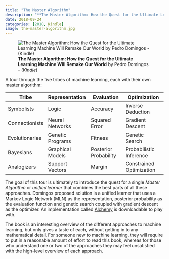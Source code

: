 ```yaml
---
title: "The Master Algorithm"
description: "**The Master Algorithm: How the Quest for the Ultimate Learning Machine Will Remake Our World** by Pedro Domingos - (*Kindle*)"
date: 2018-09-24
categories: [2018, Kindle]
image: the-master-algorithm.jpg
---
```

![**The Master Algorithm: How the Quest for the Ultimate Learning Machine Will Remake Our World** by Pedro Domingos - (*Kindle*)](the-master-algorithm.jpg){fig-align="left"}

A tour through the five tribes of machine learning, each with their own master algorithm:

| Tribe          | Representation   | Evaluation            | Optimization             |
|----------------|------------------|-----------------------|--------------------------|
| Symbolists     | Logic            | Accuracy              | Inverse Deduction        |
| Connectionists | Neural Networks  | Squared Error         | Gradient Descent         |
| Evolutionaries | Genetic Programs | Fitness               | Genetic Search           |
| Bayesians      | Graphical Models | Posterior Probability | Probabilistic Inference  |
| Analogizers    | Support Vectors  | Margin                | Constrained Optimization |

The goal of this tour is ultimately to introduce the quest for a single *Master Algorithm* or *unified learner* that combines the best parts of all these approaches. Domingos proposed solution is a unified learner that uses a Markov Logic Network (MLN) as the representation, posterior probability as the evaluation function and genetic search coupled with gradient descent as the optimizer. An implementation called [Alchemy](https://alchemy.cs.washington.edu) is downloadable to play with.

The book is an interesting overview of the different approaches to machine learning, but only gives a taste of each, without getting in to any mathematical detail. For someone new to machine learning, they will require to put in a reasonable amount of effort to read this book, whereas for those who understand one or two of the approaches they may feel unsatisfied with the high-level overview of each approach.